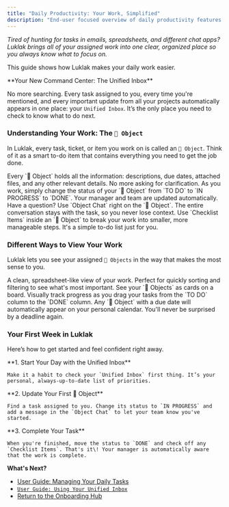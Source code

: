 ```yaml
---
title: "Daily Productivity: Your Work, Simplified"
description: "End-user focused overview of daily productivity features and personal workflow improvements."
---
```


_Tired of hunting for tasks in emails, spreadsheets, and different chat apps? Luklak brings all of your assigned work into one clear, organized place so you always know what to focus on._

This guide shows how Luklak makes your daily work easier.

<Note>
  **Your New Command Center: <Icon icon="inbox" iconType="duotone" color="#929292" />The Unified Inbox**

  No more searching. Every task assigned to you, every time you're mentioned, and every important update from all your projects automatically appears in one place: your `Unified Inbox`. It’s the only place you need to check to know what to do next.
</Note>

### Understanding Your Work: The `🧊 Object`

In Luklak, every task, ticket, or item you work on is called an `🧊 Object`. Think of it as a smart to-do item that contains everything you need to get the job done.

<CardGroup cols={2}>
  <Card title="See All Details at a Glance">
    Every `🧊 Object` holds all the information: descriptions, due dates, attached files, and any other relevant details. No more asking for clarification.
  </Card>
  <Card title="Update Your Progress Easily">
    As you work, simply change the status of your `🧊 Object` from `TO DO` to `IN PROGRESS` to `DONE`. Your manager and team are updated automatically.
  </Card>
  <Card title="Communicate Directly on the Work">
    Have a question? Use `Object Chat` right on the `🧊 Object`. The entire conversation stays with the task, so you never lose context.
  </Card>
  <Card title="Break Down Large Tasks">
    Use `Checklist Items` inside an `🧊 Object` to break your work into smaller, more manageable steps. It's a simple to-do list just for you.
  </Card>
</CardGroup>

### Different Ways to View Your Work

Luklak lets you see your assigned `🧊 Objects` in the way that makes the most sense to you.

<AccordionGroup>
  <Accordion title="List View: The Simple To-Do List">
    A clean, spreadsheet-like view of your work. Perfect for quickly sorting and filtering to see what's most important.
  </Accordion>
  <Accordion title="Kanban View: The Visual Workflow">
    See your `🧊 Objects` as cards on a board. Visually track progress as you drag your tasks from the `TO DO` column to the `DONE` column.
  </Accordion>
  <Accordion title="Calendar View: Your Deadlines, Automated">
    Any `🧊 Object` with a due date will automatically appear on your personal calendar. You'll never be surprised by a deadline again.
  </Accordion>
</AccordionGroup>

### Your First Week in Luklak

Here’s how to get started and feel confident right away.

<Steps>
  <Step>
    **1. Start Your Day with the Unified Inbox**

    Make it a habit to check your `Unified Inbox` first thing. It’s your personal, always-up-to-date list of priorities.
  </Step>
  <Step>
    **2. Update Your First 🧊 Object**

    Find a task assigned to you. Change its status to `IN PROGRESS` and add a message in the `Object Chat` to let your team know you've started.
  </Step>
  <Step>
    **3. Complete Your Task**

    When you're finished, move the status to `DONE` and check off any `Checklist Items`. That's it\! Your manager is automatically aware that the work is complete.
  </Step>
</Steps>

**What's Next?**

- [User Guide: Managing Your Daily Tasks](/user-guides/managing-your-tasks)
- [`User Guide: Using Your Unified Inbox`](/user-guides/unified-inbox)
- [Return to the Onboarding Hub](/role-based-onboarding)